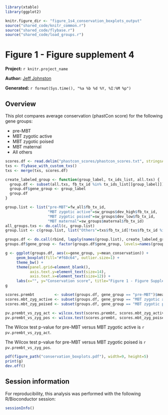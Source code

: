 ``` r
library(xtable)
library(ggplot2)

knitr.figure_dir <- "figure_1s4_conservation_boxplots_output"
source("shared_code/knitr_common.r")
source("shared_code/flybase.r")
source("shared_code/load_groups.r")
````

# Figure 1 - Figure supplement 4

**Project:** `r knitr.project_name`

**Author:** [Jeff Johnston](mailto:jjj@stowers.org)

**Generated:** `r format(Sys.time(), "%a %b %d %Y, %I:%M %p")`

## Overview

This plot compares average conservation (phastCon score) for the following gene groups:

 * pre-MBT
 * MBT zygotic active
 * MBT zygotic poised
 * MBT maternal
 * All others

``` r
scores.df <- read.delim("phastcon_scores/phastcon_scores.txt", stringsAsFactors=FALSE, header=TRUE)
txs <- flybase_with_custom_txs()
txs <- merge(txs, scores.df)

create_labeled_group <- function(group_label, tx_ids_list, all.txs) {
  group.df <- subset(all.txs, fb_tx_id %in% tx_ids_list[[group_label]])
  group.df$gene_group <- group_label
  group.df
}

group.list <- list("pre-MBT"=fw_all$fb_tx_id,
                   "MBT zygotic active"=sw_groups$dev_high$fb_tx_id,
                   "MBT zygotic poised"=sw_groups$dev_low$fb_tx_id,
                   "MBT maternal"=sw_groups$maternal$fb_tx_id)
all_groups.txs <- do.call(c, group.list)
group.list <- c(group.list, list("Others"=txs$fb_tx_id[!txs$fb_tx_id %in% all_groups.txs]))

groups.df <- do.call(rbind, lapply(names(group.list), create_labeled_group, group.list, txs))
groups.df$gene_group <- factor(groups.df$gene_group, levels=names(group.list))
```

``` r
g <- ggplot(groups.df, aes(x=gene_group, y=mean_conservation)) + 
     geom_boxplot(fill="#f68c64", outlier.size=1) +
     theme_bw() +
     theme(panel.grid=element_blank(),
           axis.text.y=element_text(size=14),
           axis.text.x=element_text(size=12)) +
     labs(x="", y="Conservation score", title="Figure 1 - Figure Supplement 4")
g
```

``` r

scores.prembt         <- subset(groups.df, gene_group == "pre-MBT")$mean_conservation
scores.mbt_zyg_active <- subset(groups.df, gene_group == "MBT zygotic active")$mean_conservation
scores.mbt_zyg_poised <- subset(groups.df, gene_group == "MBT zygotic poised")$mean_conservation

pv.prembt_vs_zyg_act <- wilcox.test(scores.prembt, scores.mbt_zyg_active, paired=FALSE)$p.value
pv.prembt_vs_zyg_pos <- wilcox.test(scores.prembt, scores.mbt_zyg_poised, paired=FALSE)$p.value
```

The Wilcox test p-value for pre-MBT versus MBT zygotic active is `r pv.prembt_vs_zyg_act`.

The Wilcox test p-value for pre-MBT versus MBT zygotic poised is `r pv.prembt_vs_zyg_pos`.

``` r
pdf(figure_path("conservation_boxplots.pdf"), width=9, height=5)
print(g)
dev.off()
```

## Session information

For reproducibility, this analysis was performed with the following R/Bioconductor session:

``` r
sessionInfo()
````
